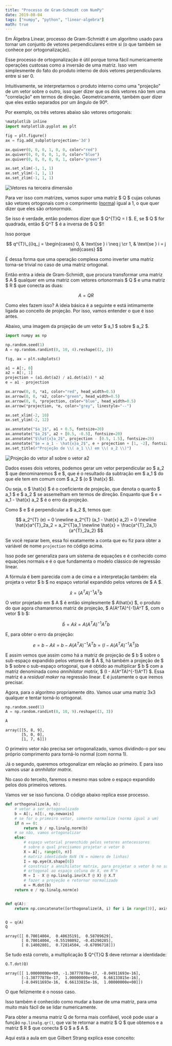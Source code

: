 ```yaml
---
title: "Processo de Gram-Schmidt com NumPy"
date: 2019-08-04
tags: ["numpy", "python", "linear-algebra"]
math: true
---
```




Em Álgebra Linear, processo de Gram-Schmidt é um algoritmo usado para tornar um
conjunto de vetores perpendiculares entre si (o que também se conhece por
ortogonalização).

Esse processo de ortogonalização é útil porque torna fácil numericamente
operações custosas como a inversão de uma matriz. Isso vem simplesmente do fato
do produto interno de dois vetores perpendiculares entre si ser 0.

Intuitivamente, se interpretarmos o produto interno como uma "projeção" de um
vetor sobre o outro, isso quer dizer que os dois vetores não tem uma
"correlação" em termos de direção. Geometricamente, também quer dizer que eles
estão separados por um ângulo de 90º.

Por exemplo, os três vetores abaixo são vetores ortogonais:

```python
%matplotlib inline
import matplotlib.pyplot as plt

fig = plt.figure()
ax = fig.add_subplot(projection='3d')

ax.quiver(0, 0, 0, 1, 0, 0, color="red")
ax.quiver(0, 0, 0, 0, 1, 0, color="blue")
ax.quiver(0, 0, 0, 0, 0, 1, color="green")

ax.set_xlim(-1, 1, 1)
ax.set_ylim(-1, 1, 1)
ax.set_zlim(-1, 1, 1)
```

<Image alt="Vetores na terceira dimensão" caption="Vetores na terceira dimensão" src={Vetores} />

Para ver isso com matrizes, vamos supor uma matriz $ Q $ cujas colunas são
vetores ortogonais com o comprimento
([norma](<https://en.wikipedia.org/wiki/Norm_(mathematics)>)) igual a 1, o que
quer dizer que eles são _ortonormais_.

Se isso é verdade, então podemos dizer que $ Q^{T}Q = I $. E, se $ Q $
for quadrada, então $ Q^T $ é a inversa de $ Q $!!

Isso porque

$$
q^{T}\_{i}q_j = \begin{cases} 0, & \text{se } i \neq j \cr 1, & \text{se } i = j \end{cases}
$$

É dessa forma que uma operação complexa como inverter uma matriz torna-se
trivial no caso de uma matriz ortogonal.

Então entra a ideia de Gram-Schmidt, que procura transformar uma matriz $ A $
qualquer em uma matriz com vetores ortonormais $ Q $ e uma matriz $ R $ que
conecta as duas:

$$
A = QR
$$

Como eles fazem isso? A ideia básica é a seguinte e está intimamente ligada ao
conceito de projeção. Por isso, vamos entender o que é isso antes.

Abaixo, uma imagem da projeção de um vetor $ a_1 $ sobre $ a_2 $.

```python
import numpy as np

np.random.seed(1)
A = np.random.randint(0, 10, 4).reshape((2, 2))

fig, ax = plt.subplots()

a1 = A[:, 0]
a2 = A[:, 1]
projection = (a1.dot(a2) / a1.dot(a1)) * a2
e = a1 - projection

ax.arrow(0, 0, *a1, color="red", head_width=0.5)
ax.arrow(0, 0, *a2, color="green", head_width=0.5)
ax.arrow(0, 0, *projection, color="blue", head_width=0.5)
ax.arrow(*projection, *e, color="grey", linestyle="--")

ax.set_xlim(-2, 10)
ax.set_ylim(-2, 12)

ax.annotate("$a_1$", a1 + 0.5, fontsize=20)
ax.annotate("$a_2$", a2 + [0.5, -0.5], fontsize=20)
ax.annotate("$\hat{x}a_2$", projection - [0.5, 1.5], fontsize=20)
ax.annotate("$e = a_1 - \hat{x}a_2$", e + projection + [1, -2], fontsize=15)
ax.set_title(r"Projeção de \\( a_1 \\) em \\( a_2 \\)")
```

<Image caption="Projeção vetorial" alt="Projeção do vetor a1 sobre o vetor a2" src={ProjecaoVetorial} />

Dados esses dois vetores, podemos gerar um vetor perpendicular ao $ a_2 $
que denominaremos $ e $, que é o resultado da subtração em $ a_1 $ do
que ele tem em comum com $ a_2 $ (o $ \hat{x} $).

Ou seja, o $ \hat{x} $ é o coeficiente de projeção, que denota o quanto $
a_1 $ e $ a_2 $ se assemelham em termos de direção. Enquanto que $ e =
a_1 - \hat{x} a_2 $ é o erro da projeção.

Como $ e $ é perpendicular a $ a_2 $, temos que:

$$
a_2^{T} (e) = 0 \newline
a_2^{T} (a_1 - \hat{x} a_2) = 0 \newline
\hat{x}a^{T}_2a_2 = a_2^{T}a_1 \newline
\hat{x} = \frac{a^{T}_2a_1}{a^{T}_2a_2}
$$

Se você reparar bem, essa foi exatamente a conta que eu fiz para obter a
variável de nome `projection` no código acima.

Isso pode ser generaliza para um sistema de equações e é conhecido como equações
normais e é o que fundamenta o modelo clássico de regressão linear.

A fórmula é bem parecida com a de cima e a interpretação também: ela projeta o
vetor $ b $ no espaço vetorial expandido pelos vetores de $ A $.

$$
\hat{x} = (A^TA)^{-1}A^Tb
$$

O vetor projetado em $ A $ é então simplesmente $ A\hat{x} $, o produto
do que agora chamaremos matriz de projeção, $ A(A^TA)^{-1}A^T $, com o vetor
$ b $:

$$
\hat{b} = A\hat{x} = A(A^TA)^{-1}A^Tb
$$

E, para obter o erro da projeção:

$$
e = b - A\hat{x} = b - A(A^TA)^{-1}A^Tb = (I - A(A^TA)^{-1}A^T)b
$$

E assim vemos que assim como há a matriz de projeção de $ b $ sobre o
sub-espaço expandido pelos vetores de $ A $, há também a projeção de $ b $
sobre o sub-espaço ortogonal, que é obtido ao multiplicar $ b $ com a matriz
denominada como _annihilator matrix_, $ (I - A(A^TA)^{-1}A^T) $. Essa matriz é
a _residual maker_ na regressão linear. E é justamente o que iremos precisar.

Agora, para o algoritmo propriamente dito. Vamos usar uma matriz 3x3 qualquer e
tentar torná-lo ortogonal.

```python
np.random.seed(1)
A = np.random.randint(0, 10, 9).reshape((3, 3))

A
```

```
array([[5, 8, 9],
       [5, 0, 0],
       [1, 7, 6]])
```

O primeiro vetor não precisa ser ortogonalizado, vamos dividindo-o por seu
próprio comprimento para torná-lo normal (com norma 1).

Já o segundo, queremos ortogonalizar em relação ao primeiro. E para isso vamos
usar a _annhilator matrix_.

No caso do terceito, faremos o mesmo mas sobre o espaço expandido pelos dois
primeiros vetores.

Vamos ver se isso funciona. O código abaixo replica esse processo.

```python
def orthogonalize(A, n):
    # vetor a ser ortogonalizado
    b = A[:, n][:, np.newaxis]
    # se for o primeiro vetor, somente normalize (norma igual a um)
    if n == 0:
        return b / np.linalg.norm(b)
    # se não, vamos ortogonalizar
    else:
        # espaço vetorial preenchido pelos vetores antecessores
        # sobre o qual precisamos projetar o vetor b
        X = A[:, range(0, n)]
        # matriz identidade NxN (N = número de linhas)
        I = np.eye(X.shape[0])
        # construir a annihilator matrix, para projetar o vetor b no sub-espaço
        # ortogonal ao espaço coluna de X, em R^n
        M = I - X @ np.linalg.inv(X.T @ X) @ X.T
        # fazer a projeção e retornar normalizado
        e = M.dot(b)
    return e / np.linalg.norm(e)


def q(A):
    return np.concatenate([orthogonalize(A, i) for i in range(3)], axis=1)


Q = q(A)
Q
```

```
array([[ 0.70014004,  0.40635191,  0.58709629],
       [ 0.70014004, -0.55198092, -0.45290285],
       [ 0.14002801,  0.72814504, -0.67096718]])
```

Se tudo está correto, a multiplicação $ Q^{T}Q $ deve retornar a identidade:

```python
Q.T.dot(Q)
```

```
array([[ 1.00000000e+00, -1.38777878e-17, -8.04911693e-16],
       [-1.38777878e-17,  1.00000000e+00,  6.66133815e-16],
       [-8.04911693e-16,  6.66133815e-16,  1.00000000e+00]])
```

O que felizmente é o nosso caso.

Isso também é conhecido como mudar a base de uma matriz, para uma muito mais
fácil de se lidar numericamente.

Para obter a mesma matriz Q de forma mais confiável, você pode usar a função
`np.linalg.qr()`, que vai te retornar a matriz $ Q $ que obtemos e a matriz
$ R $ que conecta $ Q $ a $ A $.

Aqui está a aula em que Gilbert Strang explica esse conceito:

<YouTube id="uNsCkP9mgRk" />
